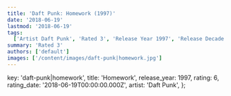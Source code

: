 ```yaml
---
title: 'Daft Punk: Homework (1997)'
date: '2018-06-19'
lastmod: '2018-06-19'
tags:
  ['Artist Daft Punk', 'Rated 3', 'Release Year 1997', 'Release Decade 1990']
summary: 'Rated 3'
authors: ['default']
images: ['/content/images/daft-punk|homework.jpg']
---
```


  key: 'daft-punk|homework',
  title: 'Homework',
  release_year: 1997,
  rating: 6,
  rating_date: '2018-06-19T00:00:00.000Z',
  artist: 'Daft Punk',
};

<MusicRating data={data} />
